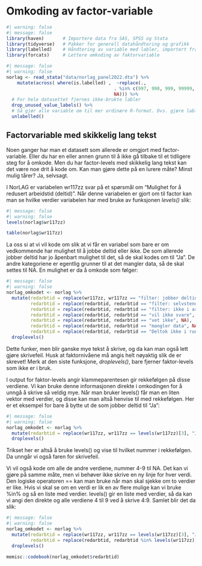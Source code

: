 # Omkoding av factor-variable 

```r
#| warning: false
#| message: false
library(haven)       # Importere data fra SAS, SPSS og Stata
library(tidyverse)   # Pakker for generell datahåndtering og grafikk
library(labelled)    # Håndtering av variable med labler, importert fra annen software
library(forcats)     # Lettere omkoding av faktorvariable


```


```r
#| message: false 
#| warning: false
norlag <- read_stata("data/norlag_panel2022.dta") %>% 
    mutate(across( where(is.labelled) ,  ~replace(., 
                                        . %in% c(997, 998, 999, 99999, 999999), 
                                        NA))) %>%
  # For hele datasettet fjernes ikke-brukte labler 
  drop_unused_value_labels() %>% 
  # Så gjør alle variable om til mer ordinære R-format. Dvs. gjøre labler om til factor
  unlabelled()

```

## Factorvariable med skikkelig lang tekst
Noen ganger har man et datasett som allerede er omgjort med factor-variable. Eller du har en eller annen grunn til å ikke gå tilbake til et tidligere steg for å omkode. Men du har factor-levels med skikkelig lang tekst kan det være noe drit å kode om. Kan man gjøre dette på en lurere måte? Minst mulig tårer? Ja, selvsagt. 

I NorLAG er variabelen wr117zz svar på et spørsmål om "Mulighet for å redusert arbeidstid (deltid)". Når denne variabelen er gjort om til factor kan man se hvilke verdier variabelen har med bruke av funksjonen *levels()* slik: 

```r
#| message: false 
#| warning: false
levels(norlag$wr117zz)

table(norlag$wr117zz)

``` 

La oss si at vi vil kode om slik at vi får en variabel som bare er om vedkommende har mulighet til å jobbe deltid eller ikke. De som allerede jobber deltid har jo åpenbart mulighet til det, så de skal kodes om til "Ja". De andre kategoriene er egentlig grunner til at det mangler data, så de skal settes til NA. En mulighet er da å omkode som følger: 



```r
#| message: false 
#| warning: false
norlag_omkodet <- norlag %>%
  mutate(redarbtid = replace(wr117zz, wr117zz == "filter: jobber deltid", "Ja"), 
         redarbtid = replace(redarbtid, redarbtid == "filter: selvstendig næringsdrivende (NorLAG3 inkl frilanser/annet)", NA), 
         redarbtid = replace(redarbtid, redarbtid == "filter: ikke i arbeid", NA), 
         redarbtid = replace(redarbtid, redarbtid == "vil ikke svare", NA),
         redarbtid = replace(redarbtid, redarbtid == "vet ikke", NA),
         redarbtid = replace(redarbtid, redarbtid == "mangler data", NA),
         redarbtid = replace(redarbtid, redarbtid == "Deltok ikke i runden", NA)) %>% 
  droplevels()

```

Dette funker, men blir ganske mye tekst å skrive, og da kan man også lett gjøre skrivefeil. Husk at faktornivåene må angis helt nøyaktig slik de er skrevet! 
Merk at den siste funksjone, *droplevels()*, bare fjerner faktor-levels som ikke er i bruk. 

I output for faktor-levels angir klammeparentesen gir rekkefølgen på disse verdiene. Vi kan bruke denne informasjonen direkte i omkodingen for å unngå å skrive så veldig mye. Når man bruker levels() får man en liten vektor med verdier, og disse kan man altså henvise til med rekkefølgen. Her er et eksempel for bare å bytte ut de som jobber deltid til "Ja": 


```r
#| message: false 
#| warning: false
norlag_omkodet <- norlag %>%
  mutate(redarbtid = replace(wr117zz, wr117zz == levels(wr117zz)[3], "Ja")) %>% 
  droplevels()


```

Trikset her er altså å bruke levels() og vise til hvilket nummer i rekkefølgen. Da unngår vi også faren for skrivefeil.  

Vi vil også kode om alle de andre verdiene, nummer 4-9 til NA. Det kan vi gjøre på samme måte, men vi behøver ikke skrive en ny linje for hver verdi. Den logiske operatoren == kan man bruke når man skal sjekke om to verdier er like. Hvis vi skal se om en verdi er lik en av flere mulige kan vi bruke %in% og så en liste med verdier. levels() gir en liste med verdier, så da kan vi angi den direkte og alle verdiene 4 til 9 ved å skrive 4:9. Samlet blir det da slik: 

```r
#| message: false 
#| warning: false
norlag_omkodet <- norlag %>%
  mutate(redarbtid = replace(wr117zz, wr117zz == levels(wr117zz)[3], "Ja"), 
         redarbtid = replace(redarbtid, redarbtid %in% levels(wr117zz)[4:9], NA)) %>% 
  droplevels()

memisc::codebook(norlag_omkodet$redarbtid)

```



